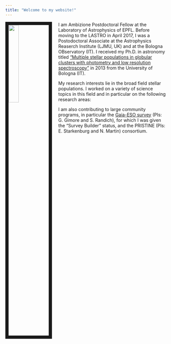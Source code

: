 ```yaml
---
title: "Welcome to my website!"
---
```


<img src="images/emily_2.jpg" style="width:25%; border:10px solid; margin-right: 20px" align="left">

I am Ambizione Postdoctoral Fellow at the Laboratory of Astrophysics of EPFL. Before moving to the LASTRO in April 2017, I was a Postodoctoral Associate at the Astrophysics Reaserch Institute (LJMU, UK) and at the Bologna OBservatory (IT).
I received my Ph.D. in astronomy titled ["Multiple stellar populations in globular clusters with photometry and low resolution spectroscopy"](http://amsdottorato.unibo.it/5204/) in 2013 from the University of Bologna (IT).





My research interests lie in the broad field stellar populations. I worked on a variety of science topics in this field and in particular on the following research areas: 





I am also contributing to large community programs, in particular the [Gaia-ESO survey](https://www.gaia-eso.eu) (PIs: G. Gimore and S. Randich), for which I was given the "Survey Builder" status, and the PRISTINE (PIs: E. Starkenburg and N. Martin) consortium.
